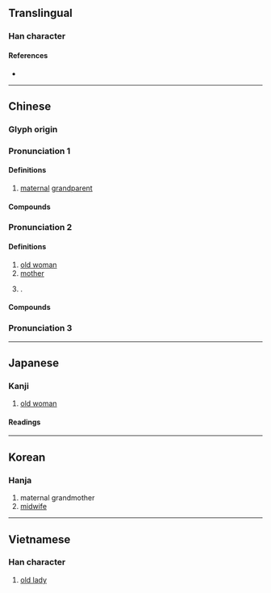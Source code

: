 {{character info}}
==Translingual==

===Han character===
{{Han char|rn=38|rad=女|as=06|sn=9|four=44411|canj=VJKP|ids=⿰女老}}

====References====
* {{Han ref|kx=0260.090|dkj=06216|dj=0526.080|hdz=21042.100|uh=59E5|ud=23013|bh=ABBE|bd=43966}}

----

==Chinese==
{{zh-forms}}

===Glyph origin===
{{Han etym}}

===Pronunciation 1===
{{zh-pron
|m=lǎo
|c=lou5
|mn=qz:nó͘/xm,zz:ló
|oc=n,1
|cat=n
}}

====Definitions====
{{zh-hanzi}}

# [[maternal]] [[grandparent]]

====Compounds====
{{zh-der|公姥|姥姥|姥爺|姑姥姥|姥鯊}}

===Pronunciation 2===
{{zh-pron
|m=mǔ
|c=mou5
|mc=y
|oc=n,2
|cat=n,pn
}}

====Definitions====
{{zh-hanzi}}

# [[old woman]]
# [[mother]]
# {{surname|zh|nodot=1}}.

====Compounds====
{{zh-der|天姥山|斗姥}}

===Pronunciation 3===
{{zh-see|某||[[wife]]}}

----

==Japanese==

===Kanji===
{{ja-kanji|grade=|rs=女06}}

# [[old woman]]

====Readings====
{{ja-readings
|goon=も
|kanon=ぼ
|kun=うば-, ばば-
}}

----

==Korean==

===Hanja===
{{ko-hanja|모}}

# maternal grandmother
# [[midwife]]

----

==Vietnamese==

===Han character===
{{vi-readings|readings=mỗ,mụ|rs=女06}}

# {{lb|vi|negative}} [[old lady]]